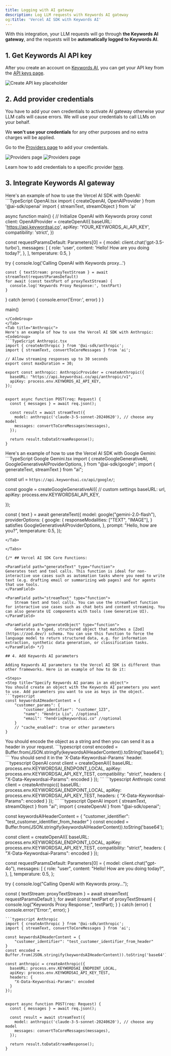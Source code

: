 ```yaml
---
title: Logging with AI gateway
description: Log LLM requests with Keywords AI gateway
og:title: 'Vercel AI SDK with Keywords AI'
---
```


With this integration, your LLM requests will go through **the Keywords AI gateway**, and the requests will be **automatically logged to Keywords AI**. 


## 1. Get Keywords AI API key

After you create an account on [Keywords AI](https://platform.keywordsai.co), you can get your API key from the [API keys page](https://platform.keywordsai.co/platform/api/api-keys).

<img src="https://keywordsai-static.s3.us-east-1.amazonaws.com/docs/get-started/api-keys.png" alt="Create API key placeholder" />


## 2. Add provider credentials
You have to add your own credentials to activate AI gateway otherwise your LLM calls will cause errors. We will use your credentials to call LLMs on your behalf.

We **won't use your credentials** for any other purposes and no extra charges will be applied.

Go to the [Providers page](https://platform.keywordsai.co/platform/api/providers) to add your credentials. 
<Frame>
<img className="block dark:hidden" src="https://keywordsai-static.s3.us-east-1.amazonaws.com/docs/settings/providers.jpg" alt="Providers page"/>
<img className="hidden dark:block" src="https://keywordsai-static.s3.us-east-1.amazonaws.com/docs/settings/providers-dark.jpg" alt="Providers page"/>
</Frame>

<Tip>Learn how to add credentials to a specific provider [here](/integration/own-api-keys).</Tip>


## 3. Integrate Keywords AI gateway

<Tabs>
<Tab title="OpenAI">
Here's an example of how to use the Vercel AI SDK with OpenAI:
<CodeGroup>
```TypeScript OpenAI.tsx
import { createOpenAI, OpenAIProvider } from '@ai-sdk/openai'
import { streamText, streamObject } from 'ai'

async function main() {
  // Initialize OpenAI with Keywords proxy
  const client: OpenAIProvider = createOpenAI({
    baseURL: 'https://api.keywordsai.co',
    apiKey: 'YOUR_KEYWORDS_AI_API_KEY',
    compatibility: 'strict',
  })


  const requestParamsDefault: Parameters<typeof streamText>[0] = {
    model: client.chat('gpt-3.5-turbo'),
    messages: [
      {
        role: 'user',
        content: 'Hello! How are you doing today?',
      },
    ],
    temperature: 0.5,
  }

  try {
    console.log('Calling OpenAI with Keywords proxy...')

    const { textStream: proxyTextStream } = await streamText(requestParamsDefault)
    for await (const textPart of proxyTextStream) {
      console.log('Keywords Proxy Response:', textPart)
    }
  } catch (error) {
    console.error('Error:', error)
  }
}

main()
```
</CodeGroup>
</Tab>
<Tab title="Anthropic">
Here's an example of how to use the Vercel AI SDK with Anthropic:
<CodeGroup>
```TypeScript Anthropic.tsx
import { createAnthropic } from '@ai-sdk/anthropic';
import { streamText, convertToCoreMessages } from 'ai';

// Allow streaming responses up to 30 seconds
export const maxDuration = 30;

export const anthropic: AnthropicProvider = createAnthropic({
  baseURL: "https://api.keywordsai.co/api/anthropic/v1",
  apiKey: process.env.KEYWORDS_AI_API_KEY,
});
   

export async function POST(req: Request) {
  const { messages } = await req.json();

  const result = await streamText({
    model: anthropic('claude-3-5-sonnet-20240620'), // choose any model
    messages: convertToCoreMessages(messages),
  });

  return result.toDataStreamResponse();
}
```
</CodeGroup>
</Tab>

<Tab title="Google Gemini">
Here's an example of how to use the Vercel AI SDK with Google Gemini:
```TypeScript Google Gemini.tsx
import {
  createGoogleGenerativeAI,
  GoogleGenerativeAIProviderOptions,
} from "@ai-sdk/google";
import { generateText, streamText } from "ai";


const url = `https://api.keywordsai.co/api/google/`;

const google = createGoogleGenerativeAI({
  // custom settings
  baseURL: url,
  apiKey: process.env.KEYWORDSAI_API_KEY,
  
});

const { text } = await generateText({
  model: google("gemini-2.0-flash"),
  providerOptions: {
    google: {
      responseModalities: ["TEXT", "IMAGE"],
    } satisfies GoogleGenerativeAIProviderOptions,
  },
  prompt: "Hello, how are you?",
  temperature: 0.5,
});
```
</Tab>

</Tabs>

{/* ## Vercel AI SDK Core Functions:

<ParamField path="generateText" type="function">
Generates text and tool calls. This function is ideal for non-interactive use cases such as automation tasks where you need to write text (e.g. drafting email or summarizing web pages) and for agents that use tools.
</ParamField>

<ParamField path="streamText" type="function">
    Stream text and tool calls. You can use the streamText function for interactive use cases such as chat bots and content streaming. You can also generate UI components with tools (see Generative UI).
</ParamField>

<ParamField path="generateObject" type="function">
    Generates a typed, structured object that matches a [Zod](https://zod.dev/) schema. You can use this function to force the language model to return structured data, e.g. for information extraction, synthetic data generation, or classification tasks.
</ParamField> */}

## 4. Add Keywords AI parameters

Adding Keywords AI parameters to the Vercel AI SDK is different than other frameworks. Here is an example of how to do it:

<Steps>
<Step title="Specify Keywords AI params in an object">
You should create an object with the Keywords AI parameters you want to use. Add parameters you want to use as keys in the object.
```typescript
const keywordsAIHeaderContent = {
    "customer_params": {
        "customer_identifier": "customer_123",
        "name": "Hendrix Liu", //optional
        "email": "hendrix@keywordsai.co" //optional
    }
    // "cache_enabled": true or other parameters
}
```
</Step>
<Step title="Encode the object as a string">
You should encode the object as a string and then you can send it as a header in your request.
```typescript
const encoded = Buffer.from(JSON.stringify(keywordsAIHeaderContent)).toString('base64');
```
</Step>
<Step title="Add the header to your request">
You should send it in the `X-Data-Keywordsai-Params` header.
<CodeGroup>
```typescript OpenAI
const client = createOpenAI({
  baseURL: process.env.KEYWORDSAI_ENDPOINT_LOCAL,
  apiKey: process.env.KEYWORDSAI_API_KEY_TEST,
  compatibility: "strict",
  headers: {
    "X-Data-Keywordsai-Params": encoded
  }
});
```
```typescript Anthropic
const client = createAnthropic({
  baseURL: process.env.KEYWORDSAI_ENDPOINT_LOCAL,
  apiKey: process.env.KEYWORDSAI_API_KEY_TEST,
  headers: {
    "X-Data-Keywordsai-Params": encoded
  }
});
```
</CodeGroup>
</Step>
<Step title="Full example">
<CodeGroup>
```typescript OpenAI
import { streamText, streamObject } from "ai";
import { createOpenAI } from "@ai-sdk/openai";

const keywordsAIHeaderContent = {
    "customer_identifier": "test_customer_identifier_from_header"
}
const encoded = Buffer.from(JSON.stringify(keywordsAIHeaderContent)).toString('base64');

const client = createOpenAI({
  baseURL: process.env.KEYWORDSAI_ENDPOINT_LOCAL,
  apiKey: process.env.KEYWORDSAI_API_KEY_TEST,
  compatibility: "strict",
  headers: {
    "X-Data-Keywordsai-Params": encoded
  }
});

const requestParamsDefault: Parameters<typeof streamText>[0] = {
  model: client.chat("gpt-4o"),
  messages: [
    {
      role: "user",
      content: "Hello! How are you doing today?",
    },
  ],
  temperature: 0.5,
};

try {
  console.log("Calling OpenAI with Keywords proxy...");

  const { textStream: proxyTextStream } = await streamText(
    requestParamsDefault
  );
  for await (const textPart of proxyTextStream) {
    console.log("Keywords Proxy Response:", textPart);
  }
} catch (error) {
  console.error("Error:", error);
}
```
```typescript Anthropic
import { createAnthropic } from '@ai-sdk/anthropic';
import { streamText, convertToCoreMessages } from 'ai';

const keywordsAIHeaderContent = {
    "customer_identifier": "test_customer_identifier_from_header"
}
const encoded = Buffer.from(JSON.stringify(keywordsAIHeaderContent)).toString('base64');

const anthropic = createAnthropic({
  baseURL: process.env.KEYWORDSAI_ENDPOINT_LOCAL,
  apiKey: process.env.KEYWORDSAI_API_KEY_TEST,
  headers: {
    "X-Data-Keywordsai-Params": encoded
  }
});
   

export async function POST(req: Request) {
  const { messages } = await req.json();

  const result = await streamText({
    model: anthropic('claude-3-5-sonnet-20240620'), // choose any model
    messages: convertToCoreMessages(messages),
  });

  return result.toDataStreamResponse();
}
```
</CodeGroup>
</Step>
</Steps>
